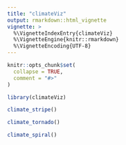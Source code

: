```yaml
---
title: "climateViz"
output: rmarkdown::html_vignette
vignette: >
  %\VignetteIndexEntry{climateViz}
  %\VignetteEngine{knitr::rmarkdown}
  %\VignetteEncoding{UTF-8}
---
```


```r
knitr::opts_chunk$set(
  collapse = TRUE,
  comment = "#>"
)
```

```r
library(climateViz)
```


```r
climate_stripe()
```


```r
climate_tornado()
```


```r
climate_spiral()
```
